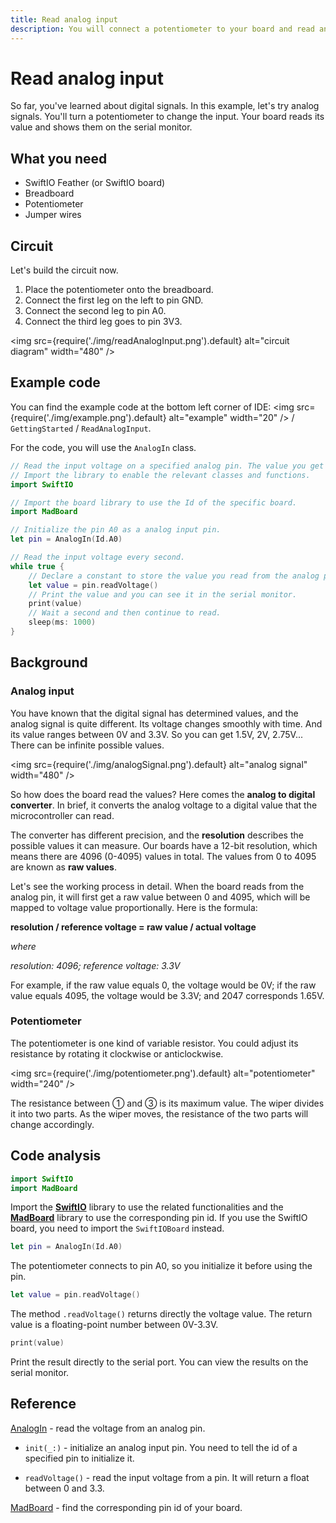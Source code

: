 ```yaml
---
title: Read analog input
description: You will connect a potentiometer to your board and read analog input values. Then you view them on the serial monitor.
---
```


# Read analog input

So far, you've learned about digital signals. In this example, let's try analog signals. You'll turn a potentiometer to change the input. Your board reads its value and shows them on the serial monitor.


## What you need

- SwiftIO Feather (or SwiftIO board)
- Breadboard
- Potentiometer
- Jumper wires

## Circuit

Let's build the circuit now.

1. Place the potentiometer onto the breadboard.
2. Connect the first leg on the left to pin GND.
3. Connect the second leg to pin A0.
4. Connect the third leg goes to pin 3V3.


<img
  src={require('./img/readAnalogInput.png').default}
  alt="circuit diagram" width="480"
/>

## Example code

You can find the example code at the bottom left corner of IDE: <img
  src={require('./img/example.png').default}
  alt="example" width="20"
/> / `GettingStarted` / `ReadAnalogInput`.

For the code, you will use the `AnalogIn` class.

```swift
// Read the input voltage on a specified analog pin. The value you get will be a decimal between 0.0 and 3.3.
// Import the library to enable the relevant classes and functions.
import SwiftIO

// Import the board library to use the Id of the specific board.
import MadBoard

// Initialize the pin A0 as a analog input pin.
let pin = AnalogIn(Id.A0)

// Read the input voltage every second.
while true {
    // Declare a constant to store the value you read from the analog pin.
    let value = pin.readVoltage()
    // Print the value and you can see it in the serial monitor.
    print(value)
    // Wait a second and then continue to read.
    sleep(ms: 1000)
}
```


## Background

### Analog input


You have known that the digital signal has determined values, and the analog signal is quite different. Its voltage changes smoothly with time. And its value ranges between 0V and 3.3V. So you can get 1.5V, 2V, 2.75V... There can be infinite possible values.


<img
  src={require('./img/analogSignal.png').default}
  alt="analog signal" width="480"
/>


So how does the board read the values? Here comes the **analog to digital converter**. In brief, it converts the analog voltage to a digital value that the microcontroller can read. 

The converter has different precision, and the **resolution** describes the possible values it can measure. Our boards have a 12-bit resolution, which means there are 4096 (0-4095) values in total. The values from 0 to 4095 are known as **raw values**.

Let's see the working process in detail. When the board reads from the analog pin, it will first get a raw value between 0 and 4095, which will be mapped to voltage value proportionally. Here is the formula:

**resolution / reference voltage = raw value / actual voltage**

_where_

_resolution: 4096; reference voltage: 3.3V_

For example, if the raw value equals 0, the voltage would be 0V; if the raw value equals 4095, the voltage would be 3.3V; and 2047 corresponds 1.65V.

### Potentiometer

The potentiometer is one kind of variable resistor. You could adjust its resistance by rotating it clockwise or anticlockwise.


<img
  src={require('./img/potentiometer.png').default}
  alt="potentiometer" width="240"
/>

The resistance between ① and ③ is its maximum value. The wiper divides it into two parts. As the wiper moves, the resistance of the two parts will change accordingly.

## Code analysis

```swift
import SwiftIO
import MadBoard
```
Import the [**SwiftIO**](https://swiftioapi.madmachine.io/) library to use the related functionalities and the [**MadBoard**](https://github.com/madmachineio/MadBoards) library to use the corresponding pin id. If you use the SwiftIO board, you need to import the `SwiftIOBoard` instead.

```swift
let pin = AnalogIn(Id.A0)
```
The potentiometer connects to pin A0, so you initialize it before using the pin.

```swift
let value = pin.readVoltage()
```
The method `.readVoltage()` returns directly the voltage value. The return value is a floating-point number between 0V-3.3V. 

``` swift
print(value)
```

Print the result directly to the serial port. You can view the results on the serial monitor.


## Reference

[AnalogIn](https://swiftioapi.madmachine.io/Classes/AnalogIn.html) - read the voltage from an analog pin.

- `init(_:)` - initialize an analog input pin. You need to tell the id of a specified pin to initialize it.

- `readVoltage()` - read the input voltage from a pin. It will return a float between 0 and 3.3.

[MadBoard](https://github.com/madmachineio/MadBoards) - find the corresponding pin id of your board.